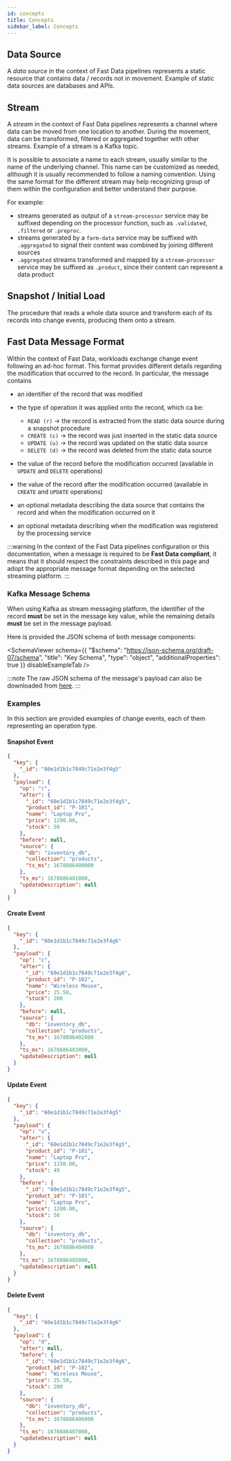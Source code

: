 ```yaml
---
id: concepts
title: Concepts
sidebar_label: Concepts
---
```



## Data Source

A _data source_ in the context of Fast Data pipelines represents a static resource
that contains data / records not in movement. Example of static data sources are
databases and APIs.

## Stream

A _stream_ in the context of Fast Data pipelines represents a channel where data
can be moved from one location to another. During the movement, data can be transformed,
filtered or aggregated together with other streams. Example of a stream is a Kafka topic.

It is possible to associate a name to each stream, usually similar to the name of the
underlying channel. This name can be customized as needed, although it is usually
recommended to follow a naming convention. Using the same format for the different
stream may help recognizing group of them within the configuration and better understand
their purpose.

For example:

- streams generated as output of a `stream-processor` service may be suffixed depending
  on the processor function, such as `.validated`, `.filtered` or `.preproc`.
- streams generated by a `farm-data` service may be suffixed with `.aggregated` to signal
  their content was combined by joining different sources
- `.aggregated` streams transformed and mapped by a `stream-processor` service may be
  suffixed as `.product`, since their content can represent a data product

## Snapshot / Initial Load

The procedure that reads a whole data source and transform each of its records into
change events, producing them onto a stream.

## Fast Data Message Format

Within the context of Fast Data, workloads exchange change event following
an ad-hoc format. This format provides different details regarding the
modification that occurred to the record. In particular, the message contains

- an identifier of the record that was modified
- the type of operation it was applied onto the record, which ca be:

  - `READ (r)` &rarr; the record is extracted from the static data source during
    a snapshot procedure
  - `CREATE (c)` &rarr; the record was just inserted in the static data source
  - `UPDATE (u)` &rarr; the record was updated on the static data source
  - `DELETE (d)` &rarr; the record was deleted from the static data source

- the value of the record before the modification occurred
  (available in `UPDATE` and `DELETE` operations)
- the value of the record after the modification occurred
  (available in `CREATE` and `UPDATE` operations)
- an optional metadata describing the data source that contains
  the record and when the modification occurred on it
- an optional metadata describing when the modification was 
  registered by the processing service

:::warning
In the context of the Fast Data pipelines configuration or this documentation,
when a message is required to be **Fast Data compliant**, it means that it
should respect the constraints described in this page and adopt the appropriate
message format depending on the selected streaming platform.
:::

### Kafka Message Schema

When using Kafka as stream messaging platform, the identifier of the record
**must** be set in the message key value, while the remaining details **must**
be set in the message payload.

Here is provided the JSON schema of both message components:

<SchemaViewer schema={{
  "$schema": "https://json-schema.org/draft-07/schema",
  "title": "Key Schema",
  "type": "object",
  "additionalProperties": true
}} disableExampleTab />

<SchemaViewer schema={EventPayloadSchema} disableExampleTab />

:::note
The raw JSON schema of the message's payload can also be downloaded from <a target="_blank" href="/schemas/fast_data/event-payload.schema.json">here</a>.
:::

### Examples

In this section are provided examples of change events, each of them representing an operation type.

#### Snapshot Event

```json
{
  "key": {
    "_id": "60e1d1b1c7849c71e2e3f4g5"
  },
  "payload": {
    "op": "r",
    "after": {
      "_id": "60e1d1b1c7849c71e2e3f4g5",
      "product_id": "P-101",
      "name": "Laptop Pro",
      "price": 1200.00,
      "stock": 50
    },
    "before": null,
    "source": {
      "db": "inventory_db",
      "collection": "products",
      "ts_ms": 1678886400000
    },
    "ts_ms": 1678886401000,
    "updateDescription": null
  }
}
```

#### Create Event

```json
{
  "key": {
    "_id": "60e1d1b1c7849c71e2e3f4g6"
  },
  "payload": {
    "op": "c",
    "after": {
      "_id": "60e1d1b1c7849c71e2e3f4g6",
      "product_id": "P-102",
      "name": "Wireless Mouse",
      "price": 25.50,
      "stock": 200
    },
    "before": null,
    "source": {
      "db": "inventory_db",
      "collection": "products",
      "ts_ms": 1678886402000
    },
    "ts_ms": 1678886403000,
    "updateDescription": null
  }
}
```

#### Update Event

```json
{
  "key": {
    "_id": "60e1d1b1c7849c71e2e3f4g5"
  },
  "payload": {
    "op": "u",
    "after": {
      "_id": "60e1d1b1c7849c71e2e3f4g5",
      "product_id": "P-101",
      "name": "Laptop Pro",
      "price": 1150.00,
      "stock": 49
    },
    "before": {
      "_id": "60e1d1b1c7849c71e2e3f4g5",
      "product_id": "P-101",
      "name": "Laptop Pro",
      "price": 1200.00,
      "stock": 50
    },
    "source": {
      "db": "inventory_db",
      "collection": "products",
      "ts_ms": 1678886404000
    },
    "ts_ms": 1678886405000,
    "updateDescription": null
  }
}
```

#### Delete Event

```json
{
  "key": {
    "_id": "60e1d1b1c7849c71e2e3f4g6"
  },
  "payload": {
    "op": "d",
    "after": null,
    "before": {
      "_id": "60e1d1b1c7849c71e2e3f4g6",
      "product_id": "P-102",
      "name": "Wireless Mouse",
      "price": 25.50,
      "stock": 200
    },
    "source": {
      "db": "inventory_db",
      "collection": "products",
      "ts_ms": 1678886406000
    },
    "ts_ms": 1678886407000,
    "updateDescription": null
  }
}
```
